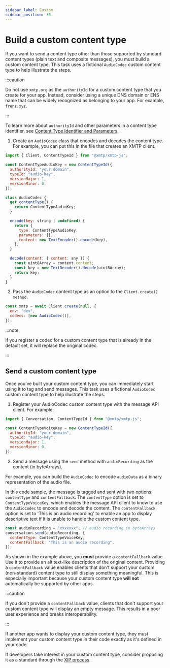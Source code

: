 ```yaml
---
sidebar_label: Custom
sidebar_position: 30
---
```


# Build a custom content type

If you want to send a content type other than those supported by standard content types (plain text and composite messages), you must build a custom content type. This task uses a fictional `AudioCodec` custom content type to help illustrate the steps.

:::caution

Do not use `xmtp.org` as the `authorityId` for a custom content type that you create for your app. Instead, consider using a unique DNS domain or ENS name that can be widely recognized as belonging to your app. For example, `frenz.xyz`.

:::

To learn more about `authorityId` and other parameters in a content type identifier, see [Content Type Identifier and Parameters](https://github.com/xmtp/XIPs/blob/ae6fc638332f57f918d82a096f69b1e79df0bd0a/XIPs/xip-5-message-content-types.md#content-type-identifier-and-parameters).

1. Create an `AudioCodec` class that encodes and decodes the content type. For example, you can put this in the file that creates an XMTP client.

```jsx
import { Client, ContentTypeId } from "@xmtp/xmtp-js";

const ContentTypeAudioKey = new ContentTypeId({
  authorityId: "your.domain",
  typeId: "audio-key",
  versionMajor: 1,
  versionMinor: 0,
});

class AudioCodec {
  get contentType() {
    return ContentTypeAudioKey;
  }

  encode(key: string | undefined) {
    return {
      type: ContentTypeAudioKey,
      parameters: {},
      content: new TextEncoder().encode(key),
    };
  }

  decode(content: { content: any }) {
    const uint8Array = content.content;
    const key = new TextDecoder().decode(uint8Array);
    return key;
  }
}
```

2. Pass the `AudioCodec` content type as an option to the `Client.create() method`.

```javascript
const xmtp = await Client.create(null, {
  env: "dev",
  codecs: [new AudioCodec()],
});
```

:::note

If you register a codec for a custom content type that is already in the default set, it will replace the original codec.

:::

## Send a custom content type

Once you’ve built your custom content type, you can immediately start using it to tag and send messages. This task uses a fictional `AudioCodec` custom content type to help illustrate the steps.

1. Register your AudioCodec custom content type with the message API client. For example:

```javascript
import { Conversation, ContentTypeId } from "@xmtp/xmtp-js";

const ContentTypeVoiceKey = new ContentTypeId({
  authorityId: "your.domain",
  typeId: "audio-key",
  versionMajor: 1,
  versionMinor: 0,
});
```

2. Send a message using the `send` method with `audioRecording` as the content (in byteArrays).

For example, you can build the `AudioCodec` to encode `audioData` as a binary representation of the audio file.

In this code sample, the message is tagged and sent with two options: `contentType` and `contentFallback`. The `contentType` option is set to `ContentTypeVoiceKey`, which enables the message API client to know to use the `AudioCodec` to encode and decode the content. The `contentFallback` option is set to 'This is an audio recording' to enable an app to display descriptive text if it is unable to handle the custom content type.

```javascript
const audioRecording = "xxxxxxx"; // audio recording in byteArrays
conversation.send(audioRecording, {
  contentType: ContentTypeVoiceKey,
  contentFallback: "This is an audio recording",
});
```

As shown in the example above, you **must** provide a `contentFallback` value. Use it to provide an alt text-like description of the original content. Providing a `contentFallback` value enables clients that don't support your custom (non-standard) content type to still display something meaningful. This is especially important because your custom content type **will not** automatically be supported by other apps.

:::caution

If you don't provide a `contentFallback` value, clients that don't support your custom content type will display an empty message. This results in a poor user experience and breaks interoperability.

:::

If another app wants to display your custom content type, they must implement your custom content type in their code exactly as it's defined in your code.

If developers take interest in your custom content type, consider proposing it as a standard through the [XIP process](https://github.com/xmtp/XIPs#readme).

